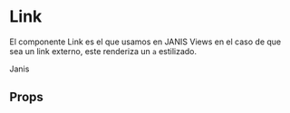 
<Meta title="Components/Link" component={Link} />

# Link

El componente Link es el que usamos en JANIS Views en el caso de que sea un link externo, este renderiza un `a` estilizado.

<Preview>
	<List>
		<Link
			href="https://janis.im"
			target="_blank"
			style={{ fontSize: '14px', fontFamily: 'sans-serif' }}
		>
			Janis
		</Link>
	</List>
</Preview>

## Props

<Props of={Link} />
